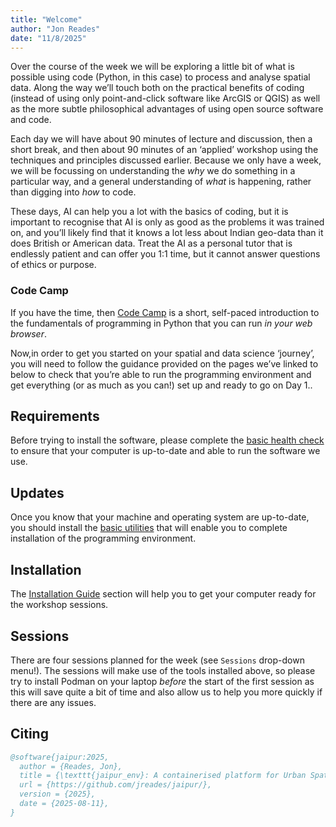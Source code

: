 ```yaml
---
title: "Welcome"
author: "Jon Reades"
date: "11/8/2025"
---
```


Over the course of the week we will be exploring a little bit of what is possible using code (Python, in this case) to process and analyse spatial data. Along the way we'll touch both on the practical benefits of coding (instead of using only point-and-click software like ArcGIS or QGIS) as well as the more subtle philosophical advantages of using open source software and code.

Each day we will have about 90 minutes of lecture and discussion, then a short break, and then about 90 minutes of an 'applied' workshop using the techniques and principles discussed earlier. Because we only have a week, we will be focussing on understanding the *why* we do something in a particular way, and a general understanding of  *what* is happening, rather than digging into *how* to code. 

These days, AI can help you a lot with the basics of coding, but it is important to recognise that AI is only as good as the problems it was trained on, and you'll likely find that it knows a lot less about Indian geo-data than it does British or American data. Treat the AI as a personal tutor that is endlessly patient and can offer you 1:1 time, but it cannot answer questions of ethics or purpose.

::: {.callout-tip}
### Code Camp

If you have the time, then [Code Camp](https://jreades.github.io/code-camp/) is a short, self-paced introduction to the fundamentals of programming in Python that you can run *in your web browser*.

:::

Now,in order to get you started on your spatial and data science 'journey', you will need to follow the guidance provided on the pages we've linked to below to check that you're able to run the programming environment and get everything (or as much as you can!) set up and ready to go on Day 1.. 

## Requirements

Before trying to install the software, please complete the [basic health check](./setup/health.qmd) to ensure that your computer is up-to-date and able to run the software we use.

## Updates

Once you know that your machine and operating system are up-to-date, you should install the [basic utilities](./setup/base.qmd) that will enable you to complete installation of the programming environment. 

## Installation

The [Installation Guide](./setup/env.qmd) section will help you to get your computer ready for the workshop sessions.

## Sessions

There are four sessions planned for the week (see `Sessions` drop-down menu!). The sessions will make use of the tools installed above, so please try to install Podman on your laptop *before* the start of the first session as this will save quite a bit of time and also allow us to help you more quickly if there are any issues.

## Citing

```bibtex
@software{jaipur:2025,
  author = {Reades, Jon},
  title = {\texttt{jaipur_env}: A containerised platform for Urban Spatial Science},
  url = {https://github.com/jreades/jaipur/},
  version = {2025},
  date = {2025-08-11},
}
```

